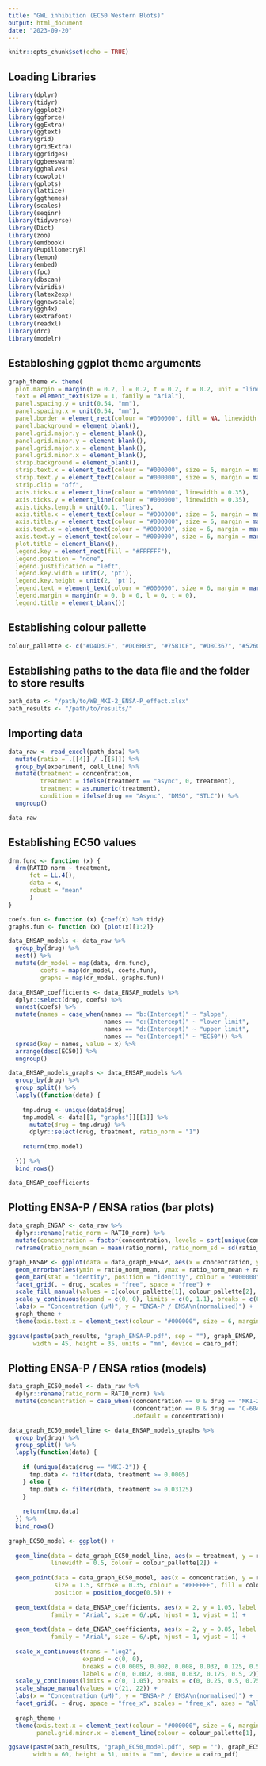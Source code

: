 ```yaml
---
title: "GWL inhibition (EC50 Western Blots)"
output: html_document
date: "2023-09-20"
---
```


```r
knitr::opts_chunk$set(echo = TRUE)
```

## Loading Libraries
```r
library(dplyr)
library(tidyr)
library(ggplot2)
library(ggforce)
library(ggExtra)
library(ggtext)
library(grid)
library(gridExtra)
library(ggridges)
library(ggbeeswarm)
library(gghalves)
library(cowplot)
library(gplots)
library(lattice)
library(ggthemes)
library(scales)
library(seqinr)
library(tidyverse)
library(Dict)
library(zoo)
library(emdbook)
library(PupillometryR)
library(lemon)
library(embed)
library(fpc)
library(dbscan)
library(viridis)
library(latex2exp)
library(ggnewscale)
library(ggh4x)
library(extrafont)
library(readxl)
library(drc)
library(modelr)
```

## Establoshing ggplot theme arguments
```r
graph_theme <- theme(
  plot.margin = margin(b = 0.2, l = 0.2, t = 0.2, r = 0.2, unit = "lines"),
  text = element_text(size = 1, family = "Arial"),
  panel.spacing.y = unit(0.54, "mm"),
  panel.spacing.x = unit(0.54, "mm"),
  panel.border = element_rect(colour = "#000000", fill = NA, linewidth = 0.5),
  panel.background = element_blank(),
  panel.grid.major.y = element_blank(),
  panel.grid.minor.y = element_blank(),
  panel.grid.major.x = element_blank(),
  panel.grid.minor.x = element_blank(),
  strip.background = element_blank(),
  strip.text.x = element_text(colour = "#000000", size = 6, margin = margin(b = 2, t = 2), family = "Arial"),
  strip.text.y = element_text(colour = "#000000", size = 6, margin = margin(l = 2), family = "Arial"),
  strip.clip = "off",
  axis.ticks.x = element_line(colour = "#000000", linewidth = 0.35),
  axis.ticks.y = element_line(colour = "#000000", linewidth = 0.35),
  axis.ticks.length = unit(0.1, "lines"),
  axis.title.x = element_text(colour = "#000000", size = 6, margin = margin(t = 3), family = "Arial"),
  axis.title.y = element_text(colour = "#000000", size = 6, margin = margin(r = 2), family = "Arial"),
  axis.text.x = element_text(colour = "#000000", size = 6, margin = margin(t = 2), family = "Arial"),
  axis.text.y = element_text(colour = "#000000", size = 6, margin = margin(r = 2), family = "Arial"),
  plot.title = element_blank(),
  legend.key = element_rect(fill = "#FFFFFF"),
  legend.position = "none",
  legend.justification = "left",
  legend.key.width = unit(2, 'pt'),
  legend.key.height = unit(2, 'pt'),
  legend.text = element_text(colour = "#000000", size = 6, margin = margin(r = 1), family = "Arial"),
  legend.margin = margin(r = 0, b = 0, l = 0, t = 0),
  legend.title = element_blank())
```

## Establishing colour pallette
```r
colour_pallette <- c("#D4D3CF", "#DC6B83", "#75B1CE", "#D8C367", "#526C94", "#000000", "#ccdba2", "#889466")
```

## Establishing paths to the data file and the folder to store results
```r
path_data <- "/path/to/WB_MKI-2_ENSA-P_effect.xlsx"
path_results <- "/path/to/results/"
```

## Importing data
```r
data_raw <- read_excel(path_data) %>%
  mutate(ratio = .[[4]] / .[[5]]) %>%
  group_by(experiment, cell_line) %>%
  mutate(treatment = concentration,
         treatment = ifelse(treatment == "async", 0, treatment),
         treatment = as.numeric(treatment),
         condition = ifelse(drug == "Async", "DMSO", "STLC")) %>%
  ungroup()

data_raw
```

## Establishing EC50 values
```r
drm.func <- function (x) {
  drm(RATIO_norm ~ treatment, 
      fct = LL.4(),
      data = x,
      robust = "mean"
      )
}

coefs.fun <- function (x) {coef(x) %>% tidy}
graphs.fun <- function (x) {plot(x)[1:2]}

data_ENSAP_models <- data_raw %>%
  group_by(drug) %>%
  nest() %>%
  mutate(dr_model = map(data, drm.func),
         coefs = map(dr_model, coefs.fun),
         graphs = map(dr_model, graphs.fun))

data_ENSAP_coefficients <- data_ENSAP_models %>%
  dplyr::select(drug, coefs) %>%
  unnest(coefs) %>%
  mutate(names = case_when(names == "b:(Intercept)" ~ "slope",
                           names == "c:(Intercept)" ~ "lower limit",
                           names == "d:(Intercept)" ~ "upper limit",
                           names == "e:(Intercept)" ~ "EC50")) %>%
  spread(key = names, value = x) %>%
  arrange(desc(EC50)) %>%
  ungroup()

data_ENSAP_models_graphs <- data_ENSAP_models %>%
  group_by(drug) %>%
  group_split() %>%
  lapply((function(data) {
    
    tmp.drug <- unique(data$drug)
    tmp.model <- data[[1, "graphs"]][[1]] %>%
      mutate(drug = tmp.drug) %>%
      dplyr::select(drug, treatment, ratio_norm = "1")
    
    return(tmp.model)

  })) %>%
  bind_rows()

data_ENSAP_coefficients
```
## Plotting ENSA-P / ENSA ratios (bar plots)
```r
data_graph_ENSAP <- data_raw %>%
  dplyr::rename(ratio_norm = RATIO_norm) %>%
  mutate(concentration = factor(concentration, levels = sort(unique(concentration)))) %>%
  reframe(ratio_norm_mean = mean(ratio_norm), ratio_norm_sd = sd(ratio_norm), .by = c(drug, concentration))

graph_ENSAP <- ggplot(data = data_graph_ENSAP, aes(x = concentration, y = ratio_norm_mean, fill = drug)) +
  geom_errorbar(aes(ymin = ratio_norm_mean, ymax = ratio_norm_mean + ratio_norm_sd), width = 0.5, colour = "#000000", linewidth = 0.25) +
  geom_bar(stat = "identity", position = "identity", colour = "#000000", linewidth = 0.25, width = 0.8) +
  facet_grid(. ~ drug, scales = "free", space = "free") +
  scale_fill_manual(values = c(colour_pallette[1], colour_pallette[2], colour_pallette[3])) +
  scale_y_continuous(expand = c(0, 0), limits = c(0, 1.1), breaks = c(0, 0.2, 0.4, 0.6, 0.8, 1)) +
  labs(x = "Concentration (µM)", y = "ENSA-P / ENSA\n(normalised)") +
  graph_theme +
  theme(axis.text.x = element_text(colour = "#000000", size = 6, margin = margin(t = 2), angle = -90, hjust = 0, vjust = 0.5, family = "Arial"))
  
ggsave(paste(path_results, "graph_ENSA-P.pdf", sep = ""), graph_ENSAP,
       width = 45, height = 35, units = "mm", device = cairo_pdf)
```

## Plotting ENSA-P / ENSA ratios (models)
```r
data_graph_EC50_model <- data_raw %>%
  dplyr::rename(ratio_norm = RATIO_norm) %>%
  mutate(concentration = case_when((concentration == 0 & drug == "MKI-2") ~ 0.0005,
                                   (concentration == 0 & drug == "C-604") ~ 0.03125,
                                   .default = concentration))

data_graph_EC50_model_line <- data_ENSAP_models_graphs %>%
  group_by(drug) %>%
  group_split() %>%
  lapply(function(data) {
    
    if (unique(data$drug == "MKI-2")) {
      tmp.data <- filter(data, treatment >= 0.0005)
    } else {
      tmp.data <- filter(data, treatment >= 0.03125)
    }
    
    return(tmp.data)
  }) %>%
  bind_rows()
  
graph_EC50_model <- ggplot() +
  
  geom_line(data = data_graph_EC50_model_line, aes(x = treatment, y = ratio_norm),
            linewidth = 0.5, colour = colour_pallette[2]) +
  
  geom_point(data = data_graph_EC50_model, aes(x = concentration, y = ratio_norm, group = experiment, shape = cell_line),
             size = 1.5, stroke = 0.35, colour = "#FFFFFF", fill = colour_pallette[3],
             position = position_dodge(0.5)) +
  
  geom_text(data = data_ENSAP_coefficients, aes(x = 2, y = 1.05, label = deparse(bquote(EC[50]))), parse = TRUE,
            family = "Arial", size = 6/.pt, hjust = 1, vjust = 1) +
  
  geom_text(data = data_ENSAP_coefficients, aes(x = 2, y = 0.85, label = paste(round(EC50, 3), "µM")),
            family = "Arial", size = 6/.pt, hjust = 1, vjust = 1) +
  
  scale_x_continuous(trans = "log2",
                     expand = c(0, 0),
                     breaks = c(0.0005, 0.002, 0.008, 0.032, 0.125, 0.5, 2),
                     labels = c(0, 0.002, 0.008, 0.032, 0.125, 0.5, 2)) +
  scale_y_continuous(limits = c(0, 1.05), breaks = c(0, 0.25, 0.5, 0.75, 1, 1.25)) +
  scale_shape_manual(values = c(21, 22)) +
  labs(x = "Concentration (µM)", y = "ENSA-P / ENSA\n(normalised)") +
  facet_grid(. ~ drug, space = "free_x", scales = "free_x", axes = "all") +
  
  graph_theme +
  theme(axis.text.x = element_text(colour = "#000000", size = 6, margin = margin(t = 2), angle = -90, hjust = 0, vjust = 0.5, family = "Arial"),
        panel.grid.minor.x = element_line(colour = colour_pallette[1], linewidth = 0.25, linetype = 2))

ggsave(paste(path_results, "graph_EC50_model.pdf", sep = ""), graph_EC50_model,
       width = 60, height = 31, units = "mm", device = cairo_pdf)
```
